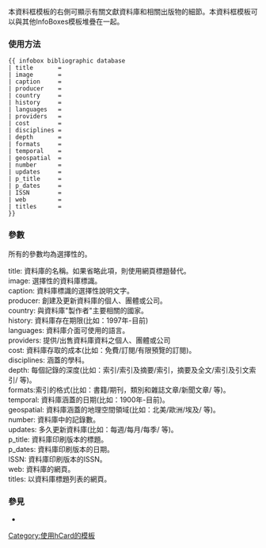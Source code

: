 本{{tl|Infobox bibliographic database}}資料框模板的右側可顯示有關文獻資料庫和相關出版物的細節。本資料框模板可以與其他InfoBoxes模板堆疊在一起。

=== 使用方法 ===
<pre>
{{ infobox bibliographic database
| title       = 
| image       = 
| caption     = 
| producer    = 
| country     = 
| history     = 
| languages   = 
| providers   = 
| cost        = 
| disciplines = 
| depth       = 
| formats     = 
| temporal    = 
| geospatial  = 
| number      = 
| updates     = 
| p_title     = 
| p_dates     = 
| ISSN        = 
| web         = 
| titles      =  
}}
</pre>

=== 參數 ===
所有的參數均為選擇性的。

; title: 資料庫的名稱。如果省略此項，則使用網頁標題替代。
; image: 選擇性的資料庫標識。
; caption: 資料庫標識的選擇性說明文字。
; producer: 創建及更新資料庫的個人、團體或公司。
; country: 與資料庫"製作者"主要相關的國家。
; history: 資料庫存在期限(比如：1997年-目前)
; languages: 資料庫介面可使用的語言。
; providers: 提供/出售資料庫資料之個人、團體或公司
; cost: 資料庫存取的成本(比如：免費/訂閱/有限預覽的訂閱)。
; disciplines: 涵蓋的學科。
; depth: 每個記錄的深度(比如：索引/索引及摘要/索引，摘要及全文/索引及引文索引/ 等)。
; formats:索引的格式(比如：書籍/期刊，類別和雜誌文章/新聞文章/ 等)。
; temporal: 資料庫涵蓋的日期(比如：1900年-目前)。
; geospatial: 資料庫涵蓋的地理空間領域(比如：北美/歐洲/埃及/ 等)。
; number: 資料庫中的記錄數。
; updates: 多久更新資料庫(比如：每週/每月/每季/ 等)。
; p_title: 資料庫印刷版本的標題。
; p_dates: 資料庫印刷版本的日期。
; ISSN: 資料庫印刷版本的ISSN。
; web: 資料庫的網頁。
; titles: 以資料庫標題列表的網頁。

===參見===
* {{tl|Infobox Journal}}

[[Category:使用hCard的模板]]